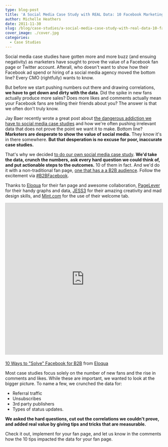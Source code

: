 ```yaml
---
type: blog-post
title: 'A Social Media Case Study with REAL Data: 10 Facebook Marketing Tips for a B2B Fan Page'
author: Michelle Heathers
date: 2011-11-30
slug: /blog/case-studies/a-social-media-case-study-with-real-data-10-facebook-marketing-tips-for-a-b2b-fan-page
cover_image: ./cover.jpg
categories:
  - Case Studies
---
```


Social media case studies have gotten more and more buzz (and ensuing negativity) as marketers have sought to prove the value of a Facebook fan page or Twitter account. Afterall, who doesn't want to show how their Facebook ad spend or hiring of a social media agency moved the bottom line? Every CMO (rightfully) wants to know.

But before we start pushing numbers out there and drawing correlations, **we have to get down and dirty with the data**. Did the spike in new fans actually produce more sales? Does more likes and comments actually mean your Facebook fans are telling their friends about you? The answer is that we often don't truly know.

Jay Baer recently wrote a great post about [the dangerous addiction we have to social media case studies](http://www.convinceandconvert.com/social-media-case-studies/our-dangerous-addiction-to-social-media-case-studies/) and how we're often pushing irrelevant data that does not prove the point we want it to make. Bottom line? **Marketers are desperate to show the value of social media.** They know it's in there somewhere. **But that desperation is no excuse for poor, inaccurate case studies.**

That's why we decided [to do our own social media case study](http://blog.eloqua.com/facebook-for-b2b-marketers/). **We'd take the data, crunch the numbers, ask every hard question we could think of, and put actionable steps to the outcomes.** 10 of them in fact. And we'd do it with a non-traditional fan page, [one that has a a B2B audience](http://www.facebook.com/eloqua). Follow the excitement via [#B2BFacebook](https://twitter.com/#!/search/realtime/%23B2BFacebook).

Thanks to [Eloqua](http://www.eloqua.com/) for their fan page and awesome collaboration, [PageLever](http://pagelever.com/) for their handy graphs and data, [JESS3](http://jess3.com/) for their amazing creativity and mad design skills, and [Mint.com](https://www.mint.com/) for the use of their welcome tab.

<iframe
  src="http://www.slideshare.net/slideshow/embed_code/10387571"
  width="597"
  height="486"
  frameborder="0"
  marginwidth="0"
  marginheight="0"
  scrolling="no"
  style="border:1px solid #CCC; border-width:1px 1px 0; margin-bottom:5px; max-width: 100%;"
  allowfullscreen
>
  {' '}
</iframe>

[10 Ways to "Solve" Facebook for B2B](https://www.slideshare.net/Eloqua/facebookforb2b) from [Eloqua](https://www.slideshare.net/Eloqua)

Most case studies focus solely on the number of new fans and the rise in
comments and likes. While these are important, we wanted to look at the bigger
picture. To name a few, we crunched the data for:

- Referral traffic
- Unsubscribes
- 3rd party publishers
- Types of status updates.

**We asked the hard questions, cut out the correlations we couldn't prove, and
added real value by giving tips and tricks that are measurable.**

Check it out, implement for your fan page, and let us know in the comments how
the 10 tips impacted the data for your fan page.
